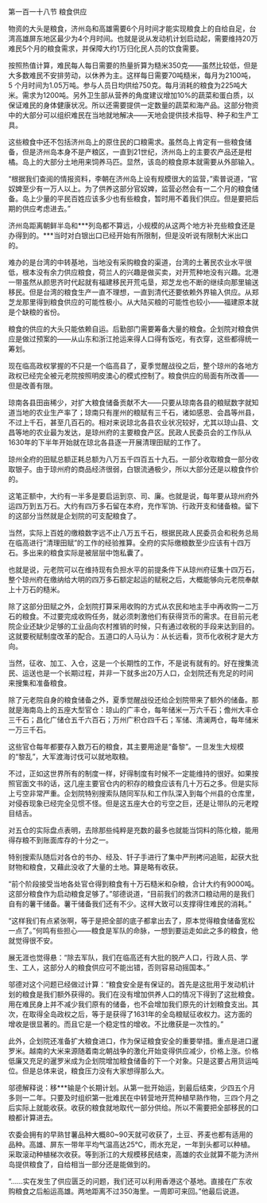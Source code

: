 

第一百一十八节 粮食供应

物资的大头是粮食，济州岛和高雄需要6个月时间才能实现粮食上的自给自足，台湾高雄屏东地区最少为4个月时间。也就是说从发动机计划启动起，需要维持20万难民5个月的粮食需求，并保障大约1万归化民人员的饮食需要。

按照热值计算，难民每人每日需要的热量折算为糙米350克――虽然比较低，但是大多数难民不安排劳动，以休养为主。这样每日需要70吨糙米，每月为2100吨，5 个月时间为1.05万吨。参与人员日均供给750克。每月消耗的粮食为225吨大米。需求为1200吨。另外卫生部从营养的角度建议增加10%的蔬菜和蛋白质，以保证难民的身体健康状况。所以还需要提供一定数量的蔬菜和海产品。这部分物资中的大部分可以组织难民在当地就地解决――天地会提供技术指导、种子和生产工具。

这些粮食中还不包括济州岛上的原住民的口粮需求。虽然岛上肯定有一些粮食储备，但是济州岛本身不是产粮区，一直到21世纪，济州岛上的主要农产品还是柑橘。岛上的大部分土地用来饲养马匹。显然，该岛的粮食原本就需要从外部输入。

“根据我们查阅的情报资料，李朝在济州岛上设有规模很大的监营，”索普说道，“官奴婢至少有一万人以上。为了供养这部分官奴婢，监营必然会有一二个月的粮食储备。岛上少量的平民百姓应该多少也有些粮食，暂时用不着我们供应。但是要把后期的供应考虑进去。”

济州岛距离朝鲜半岛和***列岛都不算远，小规模的从这两个地方补充些粮食还是办得到的。***当时对白银出口已经开始有所限制，但是没听说有限制大米出口的。

难办的是台湾的中转基地，当地没有采购粮食的渠道，台湾的土著民农业水平很低，根本没有余力供应粮食，荷兰人的兴趣是做买卖，对开荒种地没有兴趣。北港一带虽然从颜思齐时代起就有福建移民开荒屯垦，郑芝龙也不断的继续向那里输送移民。但是台湾的粮食生产一直不理想，一直到清代还要依赖外界输入供应。从郑芝龙那里得到粮食供应的可能性极小。从大陆买粮的可能性也较小――福建原本就是个缺粮的省份。

粮食的供应的大头只能依赖自运。后勤部门需要筹备大量的粮食。企划院对粮食供应是做过预案的――从山东和浙江抢运来得人口得有饭吃，有衣穿，这些都得统一筹划。

现在临高政权掌握的不只是一个临高县了，夏季觉醒战役之后，整个琼州的各地方政权已经完全被元老院按照明皮澳心的模式控制了。粮食供应的局面有所改善――但是改善有限。

琼南各县田亩稀少，对扩大粮食储备贡献不大――只要从琼南各县的粮赋数字就知道当地的农业生产率了；琼南只有崖州的粮赋有三千石，诸如感恩、会昌等州县，不过上千石，甚至几百石的。相对来说琼北各县农业状况较好，尤其以琼山县、文昌等地的农业最为发达，是琼州府的主要粮食产区。民政人民委员会的工作队从1630年的下半年开始就在琼北各县逐一开展清理田赋的工作了。

琼州全府的田赋总额正耗总额为八万五千四百五十九石。一部分收取粮食一部分收取银子。由于琼州府的商品经济很弱，白银流通极少，所以大部分还是以粮食作价的。

这笔正额中，大约有一半多是要启运到京、司、廉。也就是说，每年要从琼州府外运四万到五万石。大约有四万多石留在本府，充作军饷、行政开支和储备粮。留下的这部分当然就是企划院的可支配粮食了。

当然，实际上百姓的缴粮数字远不止八万五千石，根据民政人民委员会和税务总局在临高进行“清理田赋”的工作的经验推算。全府的实际缴粮数至少应该有十四万石。多出来的粮食实际是被层层中饱私囊了。

也就是说，元老院可以在维持现有负担水平的前提条件下从琼州府征集十四万石，整个琼州府在缴纳给大明的四万多石额定起运的赋税之后，大概能够向元老院奉献上十万石的糙米。

除了这部分田赋之外，企划院打算采用收购的方式从农民和地主手中再收购一二万石的粮食。不过要完成收购任务，就必须刺激他们有获得货币的需求。在目前元老院企业还缺少足够的工业品向农村推销的时候，只有通过收税的手段来达到目的。这就要税赋制度改革的配合。五道口的人马认为：从长远看，货币化收税才是大方向。

当然，征收、加工、入仓，这是一个长期性的工作，不是说有就有的。好在搜集流民、运送也是一个长期过程，并非一下就多出20万人口，企划院还有充足的时间来搜集和准备粮食。

除了元老院自身的粮食储备之外，夏季觉醒战役还给企划院带来了额外的储备。那就是海南岛上的五座大型官仓：琼山的广丰仓，每年储米一万六千石；儋州大丰仓三千石；昌化广储仓五千六百石；万州广积仓四千石；军储、清澜两仓，每年储米一万三千石。

这些官仓每年都要存入数万石的粮食，其主要用途是“备黎”。一旦发生大规模的“黎乱”，大军渡海讨伐可以就地取粮。

不过，正如这世界所有的制度一样，好得制度有时候不一定能维持的很好。如果按照官面文书的话，这几座主要官仓内的积存的粮食应该有几十万石之多。但是实际上亏空非常严重。企划院特别搜索队随同军队和工作队深入到每个州县的仓库里，对侵吞现象已经完全见惯不怪。但是这五座大仓的亏空之巨，还是让带队的元老瞠目结舌。

对五仓的实际盘点表明，去除那些纯粹是充数的最多也就能当饲料的陈化粮，能用得存粮不到账面库存的十分之一。

特别搜索队随后对各仓的书办、经及、钎子手进行了集中严刑拷问追赃，起获大批财物和粮食，又藉此没收了大量的土地。算是略有收获。

“前个阶段接受当地各处官仓得到粮食有十万石糙米和杂粮，合计大约有9000吨。这部分粮食作为启动粮食足够了。”邬德说道，“目前我们的救济口粮动用的是我们自有的薯干储备。薯干储备我们还有不少。这样大致可以支撑得住难民的消耗。”

“这样我们有点紧张啊，等于是把全部的底子都拿出去了，原本觉得粮食储备宽松一点了。”何鸣有些担心――粮食是军队的命脉，一想到要运走如此之多的粮食，他就觉得很不安。

展无涯也觉得悬：“除去军队，我们在临高还有大批的脱产人口，行政人员、学生、工人，这部分人的粮食供应可不能出错，否则容易动摇国本。”

邬德对这个问题已经做过计算：“粮食安全是有保证的。首先是这批用于发动机计划的粮食是我们额外获得的。我们在没有增加供养人口的情况下得到了这批粮食。用在难民身上并不减少我们原有的储备，也不会增加我们原先的计划粮食支出。其次，在取得全岛政权之后，等于是获得了1631年的全岛粮赋征收权力。这方面的增收是很显著的。而且它是一个稳定性的增收。不比缴获是一次性的。”

此外，企划院还准备扩大粮食进口，作为保证粮食安全的重要举措。重点是进口暹罗米。越南的大米来源随着南北朝战争的激化开始变得供应减少，价格上涨。价格低廉又充足的暹罗米成为企划院增加粮食储备的下一个对象。只是这要占用货运吨位。但是总体来说，粮食压力没有大家想得那么大。

邬德解释说：移***输是个长期计划。从第一批开始运，到最后结束，少四五个月多则一二年。只要及时组织第一批难民在中转营地开荒种植早熟作物，三四个月之后实际上就能收获。收获的粮食就地取代一部分供给。所以不需要把全部移民的口粮都计算进去。

农委会拥有的早熟甘薯品种大概80~90天就可收获了，土豆、荞麦也都有适用的品种。高雄、屏东一带年平均气温高达25℃，雨水充足，一年到头都可以种植。采取滚动种植梯次收获。等到浙江的大规模移民结束，高雄的农业就算不能为济州岛提供粮食了，自给相当一部分还是能做到的。

“……实在发生了供应匮乏的问题，我们还可以利用香港这个基地。直接在广东收购粮食之后船运高雄。两地距离不过350海里。一周即可来回。”他最后说道。

